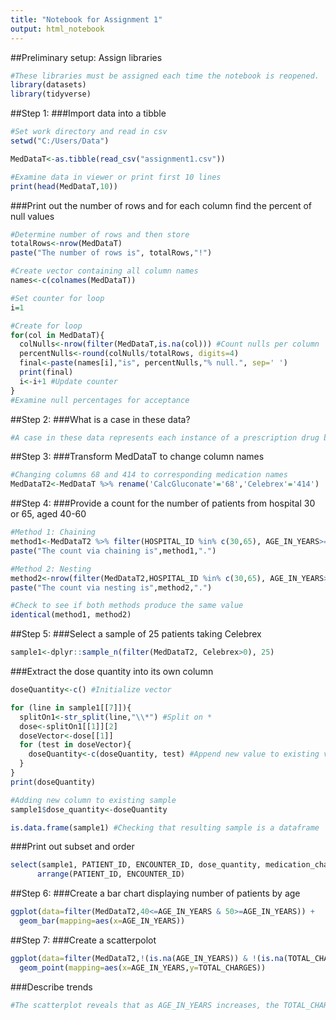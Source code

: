 ---
title: "Notebook for Assignment 1"
output: html_notebook
---

##Preliminary setup: Assign libraries 
```{r}
#These libraries must be assigned each time the notebook is reopened.
library(datasets)
library(tidyverse)
```

##Step 1:
###Import data into a tibble
```{r}
#Set work directory and read in csv
setwd("C:/Users/Data")

MedDataT<-as.tibble(read_csv("assignment1.csv"))

#Examine data in viewer or print first 10 lines
print(head(MedDataT,10))
```
###Print out the number of rows and for each column find the percent of null values
```{r}
#Determine number of rows and then store
totalRows<-nrow(MedDataT)
paste("The number of rows is", totalRows,"!")

#Create vector containing all column names
names<-c(colnames(MedDataT))

#Set counter for loop
i=1

#Create for loop 
for(col in MedDataT){
  colNulls<-nrow(filter(MedDataT,is.na(col))) #Count nulls per column
  percentNulls<-round(colNulls/totalRows, digits=4) 
  final<-paste(names[i],"is", percentNulls,"% null.", sep=' ')
  print(final)
  i<-i+1 #Update counter 
}
#Examine null percentages for acceptance
```
##Step 2:
###What is a case in these data?
```{r}
#A case in these data represents each instance of a prescription drug being administered to a patient during a inpatient or outpatient visit (an "encounter") to a particular hospital. These data need tidying before they are more acceptable to manipulate, visualize, and gain insight from.
```
##Step 3:
###Transform MedDataT to change column names
```{r}
#Changing columns 68 and 414 to corresponding medication names
MedDataT2<-MedDataT %>% rename('CalcGluconate'='68','Celebrex'='414') 
```
##Step 4:
###Provide a count for the number of patients from hospital 30 or 65, aged 40-60
```{r}
#Method 1: Chaining
method1<-MedDataT2 %>% filter(HOSPITAL_ID %in% c(30,65), AGE_IN_YEARS>=40 & AGE_IN_YEARS<=60) %>% nrow()
paste("The count via chaining is",method1,".")

#Method 2: Nesting
method2<-nrow(filter(MedDataT2,HOSPITAL_ID %in% c(30,65), AGE_IN_YEARS>=40 & AGE_IN_YEARS<=60))
paste("The count via nesting is",method2,".")

#Check to see if both methods produce the same value
identical(method1, method2)
```
##Step 5:
###Select a sample of 25 patients taking Celebrex
```{r}
sample1<-dplyr::sample_n(filter(MedDataT2, Celebrex>0), 25)
```
###Extract the dose quantity into its own column
```{r}
doseQuantity<-c() #Initialize vector

for (line in sample1[[7]]){ 
  splitOn1<-str_split(line,"\\*") #Split on *
  dose<-splitOn1[[1]][2]
  doseVector<-dose[[1]]
  for (test in doseVector){
    doseQuantity<-c(doseQuantity, test) #Append new value to existing vector
  }
}
print(doseQuantity)

#Adding new column to existing sample
sample1$dose_quantity<-doseQuantity

is.data.frame(sample1) #Checking that resulting sample is a dataframe

```
###Print out subset and order
```{r}
select(sample1, PATIENT_ID, ENCOUNTER_ID, dose_quantity, medication_charge_quantity) %>%
      arrange(PATIENT_ID, ENCOUNTER_ID)
```
##Step 6:
###Create a bar chart displaying number of patients by age 
```{r}
ggplot(data=filter(MedDataT2,40<=AGE_IN_YEARS & 50>=AGE_IN_YEARS)) +
  geom_bar(mapping=aes(x=AGE_IN_YEARS))
```
##Step 7:
###Create a scatterpolot 
```{r}
ggplot(data=filter(MedDataT2,!(is.na(AGE_IN_YEARS)) & !(is.na(TOTAL_CHARGES)))) +
  geom_point(mapping=aes(x=AGE_IN_YEARS,y=TOTAL_CHARGES))
```
###Describe trends
```{r}
#The scatterplot reveals that as AGE_IN_YEARS increases, the TOTAL_CHARGES for medication is likely to increase. It could be infered that as patient's age, they stay in the hospital for longer periods of time and require more medication, whereby increasing medication cost.
```

